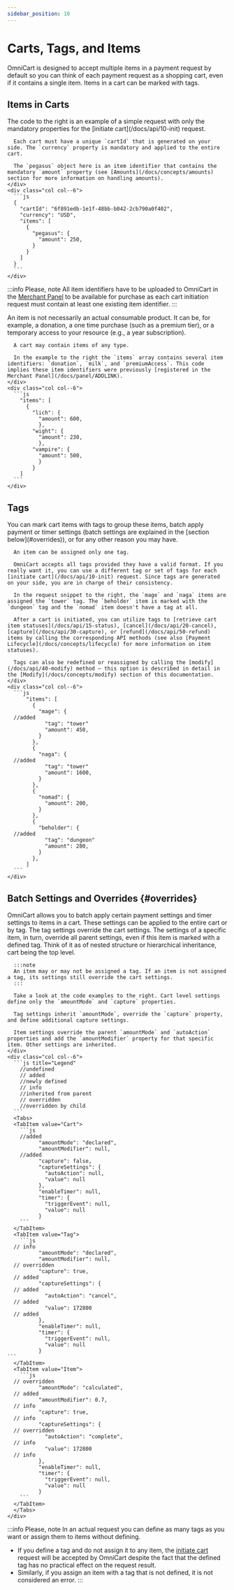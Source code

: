 ```yaml
---
sidebar_position: 10
---
```


# Carts, Tags, and Items

OmniCart is designed to accept multiple items in a payment request by default so you can think of each payment request as a shopping cart, even if it contains a single item. Items in a cart can be marked with tags.

## Items in Carts

<div class="container">
  <div class="row">
    <div class="col col--6">
      The code to the right is an example of a simple request with only the mandatory properties for the [initiate cart](/docs/api/10-init) request.
      
      Each cart must have a unique `cartId` that is generated on your side. The `currency` property is mandatory and applied to the entire cart. 
      
      The `pegasus` object here is an item identifier that contains the mandatory `amount` property (see [Amounts](/docs/concepts/amounts) section for more information on handling amounts).
    </div>
    <div class="col col--6">
      ```js
      {
        "cartId": "6f891edb-1e1f-48bb-b042-2cb790a0f402",
        "currency": "USD",
        "items": [
          {
            "pegasus": {
              "amount": 250,
            }
          }
        ]
      }
      ```
    </div>
  </div>
</div>

:::info Please, note
All item identifiers have to be uploaded to OmniCart in the [Merchant Panel](/docs/panel/ADDLINK) to be available for purchase as each cart initiation request must contain at least one existing item identifier.
:::

<div class="container">
  <div class="row">
    <div class="col col--6">
      An item is not necessarily an actual consumable product. It can be, for example, a donation, a one time purchase (such as a premium tier), or a temporary access to your resource (e.g., a year subscription).

      A cart may contain items of any type.

      In the example to the right the `items` array contains several item identifiers: `donation`, `milk`, and `premiumAccess`. This code implies these item identifiers were previously [registered in the Merchant Panel](/docs/panel/ADDLINK).
    </div>
    <div class="col col--6">
      ```js
        "items": [
          {
            "lich": {
              "amount": 600,
              },
            "wight": {
              "amount": 230,
              },
            "vampire": {
              "amount": 500,
              }
            }
        ]
      ```
    </div>
  </div>
</div>


## Tags

<div class="container">
  <div class="row">
    <div class="col col--6">
      You can mark cart items with tags to group these items, batch apply payment or timer settings (batch settings are explained in the [section below](#overrides)), or for any other reason you may have. 

      An item can be assigned only one tag.

      OmniCart accepts all tags provided they have a valid format. If you really want it, you can use a different tag or set of tags for each [initiate cart](/docs/api/10-init) request. Since tags are generated on your side, you are in charge of their consistency.

      In the request snippet to the right, the `mage` and `naga` items are assigned the `tower` tag. The `beholder` item is marked with the `dungeon` tag and the `nomad` item doesn't have a tag at all.
      
      After a cart is initiated, you can utilize tags to [retrieve cart item statuses](/docs/api/15-status), [cancel](/docs/api/20-cancel), [capture](/docs/api/30-capture), or [refund](/docs/api/50-refund) items by calling the corresponding API methods (see also [Payment Lifecycle](/docs/concepts/lifecycle) for more information on item statuses).
      
      Tags can also be redefined or reassigned by calling the [modify](/docs/api/40-modify) method — this option is described in detail in the [Modify](/docs/concepts/modify) section of this documentation.
    </div>
    <div class="col col--6">
      ```js
          "items": [
            {
              "mage": {
      //added
                "tag": "tower"
                "amount": 450,
              }
            },
            {
              "naga": {
      //added
                "tag": "tower"
                "amount": 1600,
              }
            },
            {
              "nomad": {
                "amount": 200,
              }
            },
            {
              "beholder": {
      //added
                "tag": "dungeon"
                "amount": 280,
              }
            },
          ]
      ```
    </div>
  </div>
</div>


## Batch Settings and Overrides {#overrides}

<div class="container">
  <div class="row">
    <div class="col col--6">
      OmniCart allows you to batch apply certain payment settings and timer settings to items in a cart. These settings can be applied to the entire cart or by tag. The tag settings override the cart settings. The settings of a specific item, in turn, override all parent settings, even if this item is marked with a defined tag. Think of it as of nested structure or hierarchical inheritance, cart being the top level.
      
      :::note
      An item may or may not be assigned a tag. If an item is not assigned a tag, its settings still override the cart settings.
      :::
      
      Take a look at the code examples to the right. Cart level settings define only the `amountMode` and `capture` properties.
      
      Tag settings inherit `amountMode`, override the `capture` property, and define additional capture settings.
      
      Item settings override the parent `amountMode` and `autoAction` properties and add the `amountModifier` property for that specific item. Other settings are inherited.
    </div>
    <div class="col col--6">
      ```js title="Legend"
        //undefined
        // added
        //newly defined
        // info
        //inherited from parent
        // overridden
        //overridden by child
      ```
      <Tabs>
      <TabItem value="Cart">
        ```js
        //added
              "amountMode": "declared",
              "amountModifier": null,
        //added
              "capture": false,
              "captureSettings": {
                "autoAction": null,
                "value": null
              },
              "enableTimer": null,
              "timer": {
                "triggerEvent": null,
                "value": null
              }
        ```
      </TabItem>
      <TabItem value="Tag">
        ```js
      // info
              "amountMode": "declared",
              "amountModifier": null,
      // overridden
              "capture": true,
      // added
              "captureSettings": {
      // added
                "autoAction": "cancel",
      // added
                "value": 172800
      // added
              },
              "enableTimer": null,
              "timer": {
                "triggerEvent": null,
                "value": null
              }
    ```
      </TabItem>
      <TabItem value="Item">
        ```js
      // overridden
              "amountMode": "calculated",
      // added
              "amountModifier": 0.7,
      // info
              "capture": true,
      // info
              "captureSettings": {
      // overridden
                "autoAction": "complete",
      // info
                "value": 172800
      // info
              },
              "enableTimer": null,
              "timer": {
                "triggerEvent": null,
                "value": null
              }
        ```
      </TabItem>
      </Tabs>
    </div>
  </div>
</div>

:::info Please, note
In an actual request you can define as many tags as you want or assign them to items without defining.
* If you define a tag and do not assign it to any item, the [initiate cart](/docs/api/10-init) request will be accepted by OmniCart despite the fact that the defined tag has no practical effect on the request result.
* Similarly, if you assign an item with a tag that is not defined, it is not considered an error.
:::